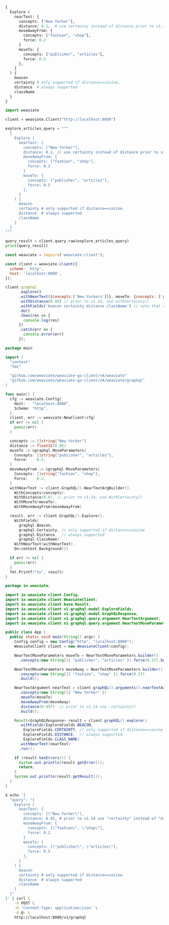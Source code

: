 
<Tabs groupId="languages">
<TabItem value="graphql" label="GraphQL">

```graphql
{
  Explore (
    nearText: {
      concepts: ["New Yorker"],
      distance: 0.1,  # use certainty instead of distance prior to v1.14
      moveAwayFrom: {
        concepts: ["fashion", "shop"],
        force: 0.2
      }
      moveTo: {
        concepts: ["publisher", "articles"],
        force: 0.5
      },
    }
  ) {
    beacon
    certainty # only supported if distance==cosine.
    distance  # always supported
    className
  }
}
```

</TabItem>
<TabItem value="py" label="Python">

```python
import weaviate

client = weaviate.Client("http://localhost:8080")

explore_articles_query = """
  {
    Explore (
      nearText: {
        concepts: ["New Yorker"],
        distance: 0.1, // use certainty instead of distance prior to v1.14
        moveAwayFrom: {
          concepts: ["fashion", "shop"],
          force: 0.2
        }
        moveTo: {
          concepts: ["publisher", "articles"],
          force: 0.5
        },
      }
    ) {
      beacon
      certainty # only supported if distance==cosine.
      distance  # always supported
      className
    }
  }
"""

query_result = client.query.raw(explore_articles_query)
print(query_result)
```

</TabItem>
<TabItem value="js" label="JavaScript">

```js
const weaviate = require('weaviate-client');

const client = weaviate.client({
  scheme: 'http',
  host: 'localhost:8080',
});

client.graphql
      .explore()
      .withNearText({concepts:['New Yorkers'])}, moveTo: {concepts: ['publisher', 'articles'], force: 0.5}, moveAwayFrom: {concepts: ['fashion', 'shop'], force: 0.2})})
      .withDistance(0.95) // prior to v1.14, use withCertainty()
      .withFields('beacon certainty distance className') // note that certainty is only supported if distance==cosine
      .do()
      .then(res => {
        console.log(res)
      })
      .catch(err => {
        console.error(err)
      });
```

</TabItem>
<TabItem value="go" label="Go">

```go
package main

import (
  "context"
  "fmt"

  "github.com/weaviate/weaviate-go-client/v4/weaviate"
  "github.com/weaviate/weaviate-go-client/v4/weaviate/graphql"
)

func main() {
  cfg := weaviate.Config{
    Host:   "localhost:8080",
    Scheme: "http",
  }
  client, err := weaviate.NewClient(cfg)
  if err != nil {
    panic(err)
  }

  concepts := []string{"New Yorker"}
  distance := float32(0.95)
  moveTo := &graphql.MoveParameters{
    Concepts: []string{"publisher", "articles"},
    Force:    0.5,
  }
  moveAwayFrom := &graphql.MoveParameters{
    Concepts: []string{"fashion", "shop"},
    Force:    0.2,
  }
  withNearText := client.GraphQL().NearTextArgBuilder().
    WithConcepts(concepts).
    WithDistance(0.6). // prior to v1.14, use WithCertainty()
    WithMoveTo(moveTo).
    WithMoveAwayFrom(moveAwayFrom)

  result, err := client.GraphQL().Explore().
    WithFields(
      graphql.Beacon,
      graphql.Certainty, // only supported if distance==cosine
      graphql.Distance,  // always supported
      graphql.ClassName).
    WithNearText(withNearText).
    Do(context.Background())

  if err != nil {
    panic(err)
  }
  fmt.Printf("%v", result)
}
```

</TabItem>
<TabItem value="java" label="Java">

```java
package io.weaviate;

import io.weaviate.client.Config;
import io.weaviate.client.WeaviateClient;
import io.weaviate.client.base.Result;
import io.weaviate.client.v1.graphql.model.ExploreFields;
import io.weaviate.client.v1.graphql.model.GraphQLResponse;
import io.weaviate.client.v1.graphql.query.argument.NearTextArgument;
import io.weaviate.client.v1.graphql.query.argument.NearTextMoveParameters;

public class App {
  public static void main(String[] args) {
    Config config = new Config("http", "localhost:8080");
    WeaviateClient client = new WeaviateClient(config);

    NearTextMoveParameters moveTo = NearTextMoveParameters.builder()
      .concepts(new String[]{ "publisher", "articles" }).force(0.5f).build();

    NearTextMoveParameters moveAway = NearTextMoveParameters.builder()
      .concepts(new String[]{ "fashion", "shop" }).force(0.2f)
      .build();

    NearTextArgument nearText = client.graphQL().arguments().nearTextArgBuilder()
      .concepts(new String[]{ "New Yorker" })
      .moveTo(moveTo)
      .moveAwayFrom(moveAway)
      .distance(0.95f)  // prior to v1.14 use .certainty()
      .build();

    Result<GraphQLResponse> result = client.graphQL().explore()
      .withFields(ExploreFields.BEACON,
        ExploreFields.CERTAINTY, // only supported if distance==cosine
        ExploreFields.DISTANCE,  // always supported
        ExploreFields.CLASS_NAME)
      .withNearText(nearText)
      .run();

    if (result.hasErrors()) {
      System.out.println(result.getError());
      return;
    }
    System.out.println(result.getResult());
  }
}
```

</TabItem>
<TabItem value="curl" label="Curl">

```bash
$ echo '{
  "query": "{
    Explore (
      nearText: {
        concepts: [\"New Yorker\"],
        distance: 0.95, # prior to v1.14 use "certainty" instead of "distance"
        moveAwayFrom: {
          concepts: [\"fashion\", \"shop\"],
          force: 0.2
        }
        moveTo: {
          concepts: [\"publisher\", \"articles\"],
          force: 0.5
        },
      }
    ) {
      beacon
      certainty # only supported if distance==cosine.
      distance  # always supported
      className
    }
  }"
}' | curl \
    -X POST \
    -H 'Content-Type: application/json' \
    -d @- \
    http://localhost:8080/v1/graphql
```

</TabItem>
</Tabs>
